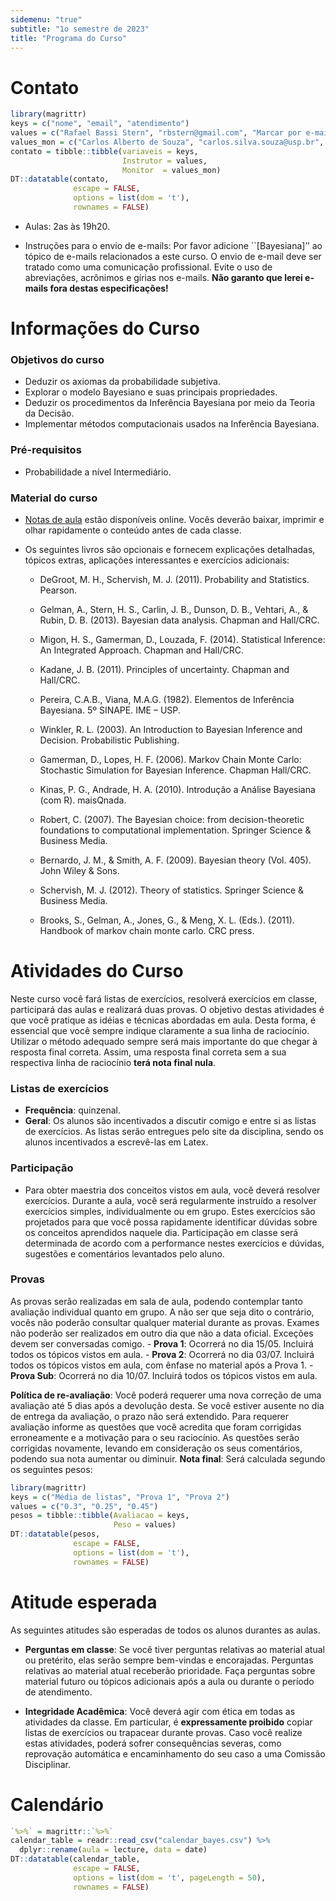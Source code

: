 ```yaml
---
sidemenu: "true"
subtitle: "1o semestre de 2023"
title: "Programa do Curso"
---
```


# Contato

```r
library(magrittr)
keys = c("nome", "email", "atendimento")
values = c("Rafael Bassi Stern", "rbstern@gmail.com", "Marcar por e-mail")
values_mon = c("Carlos Alberto de Souza", "carlos.silva.souza@usp.br", "a marcar")
contato = tibble::tibble(variaveis = keys,
                         Instrutor = values,
                         Monitor  = values_mon)
DT::datatable(contato,
              escape = FALSE,
              options = list(dom = 't'),
              rownames = FALSE)
```

- Aulas: 2as às 19h20.

- Instruções para o envio de e-mails: 
Por favor adicione ``[Bayesiana]'' ao 
tópico de e-mails relacionados a este curso.
O envio de e-mail deve ser tratado como uma comunicação profissional.
Evite o uso de abreviações, acrônimos e gírias nos e-mails.
**Não garanto que lerei e-mails fora destas especificações!**

# Informações do Curso

### Objetivos do curso
- Deduzir os axiomas da probabilidade subjetiva.
- Explorar o modelo Bayesiano e suas principais propriedades.
- Deduzir os procedimentos da Inferência Bayesiana por meio da Teoria da Decisão.
- Implementar métodos computacionais usados na Inferência Bayesiana.

### Pré-requisitos
- Probabilidade a nível Intermediário.

### Material do curso
- [Notas de aula](https://github.com/rbstern/bayesian_inference_book/raw/master/book.pdf) estão 
  disponíveis online. Vocês deverão baixar, imprimir e
  olhar rapidamente o conteúdo antes de cada classe.
  
- Os seguintes livros são opcionais e 
  fornecem explicações detalhadas,
  tópicos extras, aplicações interessantes e
  exercícios adicionais:
  
    - DeGroot, M. H., Schervish, M. J. (2011). Probability and Statistics. Pearson.
    
    - Gelman, A., Stern, H. S., Carlin, J. B., Dunson, D. B., Vehtari, A., & Rubin, D. B. (2013). Bayesian data analysis. Chapman and Hall/CRC.
     
    - Migon, H. S., Gamerman, D., Louzada, F. (2014). Statistical Inference: An Integrated Approach. Chapman and Hall/CRC.
    
    - Kadane, J. B. (2011). Principles of uncertainty. Chapman and Hall/CRC.
    
    - Pereira, C.A.B., Viana, M.A.G. (1982). Elementos de Inferência Bayesiana. 5º SINAPE. IME – USP.
    
    - Winkler, R. L. (2003). An Introduction to Bayesian Inference and Decision. Probabilistic Publishing.
    
    - Gamerman, D., Lopes, H. F. (2006). Markov Chain Monte Carlo: Stochastic Simulation for Bayesian Inference. Chapman Hall/CRC.
    
    - Kinas, P. G., Andrade, H. A. (2010). Introdução a Análise Bayesiana (com R). maisQnada.
    
    - Robert, C. (2007). The Bayesian choice: from decision-theoretic foundations to computational implementation. Springer Science & Business Media.
    
    - Bernardo, J. M., & Smith, A. F. (2009). Bayesian theory (Vol. 405). John Wiley & Sons.
    
    - Schervish, M. J. (2012). Theory of statistics. Springer Science & Business Media.
    
    - Brooks, S., Gelman, A., Jones, G., & Meng, X. L. (Eds.). (2011). Handbook of markov chain monte carlo. CRC press.
								
# Atividades do Curso
								
Neste curso você fará
listas de exercícios, resolverá exercícios em classe,
participará das aulas e realizará duas provas.
O objetivo destas atividades é que você pratique
as idéias e técnicas abordadas em aula.
Desta forma, é essencial que você sempre indique claramente
a sua linha de raciocínio.
Utilizar o método adequado sempre será mais importante
do que chegar à resposta final correta. 
Assim, uma resposta final correta
sem a sua respectiva linha de raciocínio
**terá nota final nula**.

### Listas de exercícios
- **Frequência**: quinzenal.
- **Geral**: Os alunos são incentivados a 
discutir comigo e entre si as listas de exercícios.
As listas serão entregues pelo site da disciplina,
sendo os alunos incentivados a escrevê-las em Latex.

### Participação
- Para obter maestria dos conceitos vistos em aula,
você deverá resolver exercícios.
Durante a aula, você será regularmente instruído
a resolver exercícios simples, individualmente ou em grupo.
Estes exercícios são projetados para que você possa
rapidamente identificar dúvidas sobre os conceitos aprendidos naquele dia.
Participação em classe será determinada de acordo com 
a performance nestes exercícios e
dúvidas, sugestões e comentários levantados pelo aluno. 

### Provas 
As provas serão realizadas em sala de aula,
podendo contemplar tanto avaliação individual quanto em grupo.
A não ser que seja dito o contrário, 
vocês não poderão consultar qualquer material durante as provas.
Exames não poderão ser realizados em outro dia que não a data oficial.
Exceções devem ser conversadas comigo.
- **Prova 1**: Ocorrerá no dia 15/05. 
Incluirá todos os tópicos vistos em aula.
- **Prova 2**: Ocorrerá no dia 03/07. 
Incluirá todos os tópicos vistos em aula,
com ênfase no material após a Prova 1.
- **Prova Sub**: Ocorrerá no dia 10/07. 
Incluirá todos os tópicos vistos em aula.

**Política de re-avaliação**: Você poderá requerer uma nova correção
de uma avaliação até 5 dias após a devolução desta.
Se você estiver ausente no dia de entrega da avaliação, 
o prazo não será extendido.
Para requerer avaliação informe as questões que 
você acredita que foram corrigidas erroneamente e 
a motivação para o seu raciocínio.
As questões serão corrigidas novamente, 
levando em consideração os seus comentários, 
podendo sua nota aumentar ou diminuir.
**Nota final**: Será calculada segundo os seguintes pesos:
```r
library(magrittr)
keys = c("Média de listas", "Prova 1", "Prova 2")
values = c("0.3", "0.25", "0.45")
pesos = tibble::tibble(Avaliacao = keys, 
                       Peso = values)
DT::datatable(pesos,
              escape = FALSE,
              options = list(dom = 't'),
              rownames = FALSE)
```

# Atitude esperada

As seguintes atitudes são esperadas de todos os alunos durantes as aulas.

- **Perguntas em classe**: 
Se você tiver perguntas relativas ao material atual ou pretérito,
elas serão sempre bem-vindas e encorajadas. 
Perguntas relativas ao material atual receberão prioridade.
Faça perguntas sobre material futuro ou 
tópicos adicionais após a aula ou durante o período de atendimento.

- **Integridade Acadêmica**:
Você deverá agir com ética em todas as atividades da classe.
Em particular, é **expressamente proibido** 
copiar listas de exercícios ou trapacear durante provas. 
Caso você realize estas atividades, poderá sofrer consequências severas,
como reprovação automática e encaminhamento do seu caso a uma Comissão Disciplinar.

# Calendário

```r
`%>%` = magrittr::`%>%`
calendar_table = readr::read_csv("calendar_bayes.csv") %>% 
  dplyr::rename(aula = lecture, data = date)
DT::datatable(calendar_table,
              escape = FALSE,
              options = list(dom = 't', pageLength = 50),
              rownames = FALSE)
```
